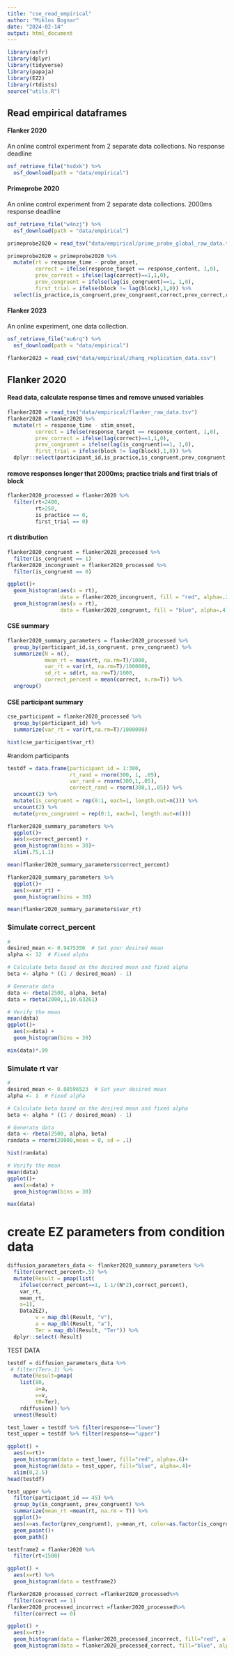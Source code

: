 ```yaml
---
title: "cse_read_empirical"
author: "Miklos Bognar"
date: "2024-02-14"
output: html_document
---
```


```r
library(osfr)
library(dplyr)
library(tidyverse)
library(papaja)
library(EZ2)
library(rtdists)
source("utils.R")
```
## Read empirical dataframes
#### Flanker 2020
An online control experiment from 2 separate data collections. No response deadline
```r
osf_retrieve_file("hsdxk") %>%
  osf_download(path = "data/empirical")
```

#### Primeprobe 2020
An online control experiment from 2 separate data collections. 2000ms response deadline
```r
osf_retrieve_file("w4nzj") %>%
  osf_download(path = "data/empirical")

primeprobe2020 = read_tsv("data/empirical/prime_probe_global_raw_data.tsv")

primeprobe2020 = primeprobe2020 %>% 
  mutate(rt = response_time - probe_onset,
         correct = ifelse(response_target == response_content, 1,0),
         prev_correct = ifelse(lag(correct)==1,1,0),
         prev_congruent = ifelse(lag(is_congruent)==1, 1,0),
         first_trial = ifelse(block != lag(block),1,0)) %>% 
  select(is_practice,is_congruent,prev_congruent,correct,prev_correct,rt,first_trial)
```

#### Flanker 2023
An online experiment, one data collection. 
```r
osf_retrieve_file("eu6rq") %>%
  osf_download(path = "data/empirical")

flanker2023 = read_csv("data/empirical/zhang_replication_data.csv")

```


## Flanker 2020
#### Read data, calculate response times and remove unused variables
```r
flanker2020 = read_tsv("data/empirical/flanker_raw_data.tsv")
flanker2020 =flanker2020 %>% 
  mutate(rt = response_time - stim_onset,
         correct = ifelse(response_target == response_content, 1,0),
         prev_correct = ifelse(lag(correct)==1,1,0),
         prev_congruent = ifelse(lag(is_congruent)==1, 1,0),
         first_trial = ifelse(block != lag(block),1,0)) %>% 
  dplyr::select(participant_id,is_practice,is_congruent,prev_congruent,correct,prev_correct,rt,first_trial)
```

#### remove responses longer that 2000ms; practice trials and first trials of block
```r
flanker2020_processed = flanker2020 %>% 
  filter(rt<2400,
         rt>250,
         is_practice == 0,
         first_trial == 0)
```

#### rt distribution
```r
flanker2020_congruent = flanker2020_processed %>% 
  filter(is_congruent == 1)
flanker2020_incongruent = flanker2020_processed %>% 
  filter(is_congruent == 0)

ggplot()+
  geom_histogram(aes(x = rt),
                 data = flanker2020_incongruent, fill = "red", alpha=.2)+
  geom_histogram(aes(x = rt),
                 data = flanker2020_congruent, fill = "blue", alpha=.4)
```
#### CSE summary
```r
flanker2020_summary_parameters = flanker2020_processed %>% 
  group_by(participant_id,is_congruent, prev_congruent) %>% 
  summarize(N = n(),
            mean_rt = mean(rt, na.rm=T)/1000,
            var_rt = var(rt, na.rm=T)/1000000,
            sd_rt = sd(rt, na.rm=T)/1000,
            correct_percent = mean(correct, n.rm=T)) %>% 
  ungroup()
```
#### CSE participant summary 
```r
cse_participant = flanker2020_processed %>% 
  group_by(participant_id) %>% 
  summarize(var_rt = var(rt,na.rm=T)/1000000)

hist(cse_participant$var_rt)
```
#random participants
```r
testdf = data.frame(participant_id = 1:300,
                    rt_rand = rnorm(300, 1, .05),
                    var_rand = rnorm(300,1,.05),
                    correct_rand = rnorm(300,1,.05)) %>% 
  uncount(2) %>% 
  mutate(is_congruent = rep(0:1, each=1, length.out=n())) %>% 
  uncount(2) %>% 
  mutate(prev_congruent = rep(0:1, each=1, length.out=n()))
```


```r
flanker2020_summary_parameters %>% 
  ggplot()+
  aes(x=correct_percent) +
  geom_histogram(bins = 30)+
  xlim(.75,1.1)

mean(flanker2020_summary_parameters$correct_percent)
```

```r
flanker2020_summary_parameters %>% 
  ggplot()+
  aes(x=var_rt) +
  geom_histogram(bins = 30)

mean(flanker2020_summary_parameters$var_rt)
```

### Simulate correct_percent
```r
#
desired_mean <- 0.9475356  # Set your desired mean
alpha <- 12  # Fixed alpha

# Calculate beta based on the desired mean and fixed alpha
beta <- alpha * ((1 / desired_mean) - 1)

# Generate data
data <- rbeta(2500, alpha, beta)
data = rbeta(2000,1,10.63261)

# Verify the mean
mean(data)
ggplot()+
  aes(x=data) +
  geom_histogram(bins = 30)

min(data)*.99
```

### Simulate rt var
```r
#
desired_mean <- 0.08596523  # Set your desired mean
alpha <- 1  # Fixed alpha

# Calculate beta based on the desired mean and fixed alpha
beta <- alpha * ((1 / desired_mean) - 1)

# Generate data
data <- rbeta(2500, alpha, beta)
randata = rnorm(20000,mean = 0, sd = .1)

hist(randata)

# Verify the mean
mean(data)
ggplot()+
  aes(x=data) +
  geom_histogram(bins = 30)

max(data)
```

# create EZ parameters from condition data
```r
diffusion_parameters_data <- flanker2020_summary_parameters %>%
  filter(correct_percent>.5) %>% 
  mutate(Result = pmap(list(
    ifelse(correct_percent==1, 1-1/(N*2),correct_percent),
    var_rt,
    mean_rt,
    s=1),
    Data2EZ),
         v = map_dbl(Result, "v"),
         a = map_dbl(Result, "a"),
         Ter = map_dbl(Result, "Ter")) %>% 
  dplyr::select(-Result)
```

TEST DATA
```r
testdf = diffusion_parameters_data %>%
 # filter(Ter>.1) %>% 
  mutate(Result=pmap(
    list(80,
         a=a,
         v=v,
         t0=Ter),
    rdiffusion)) %>% 
  unnest(Result)

test_lower = testdf %>% filter(response=="lower")
test_upper = testdf %>% filter(response=="upper")

ggplot() +
  aes(x=rt)+
  geom_histogram(data = test_lower, fill="red", alpha=.6)+
  geom_histogram(data = test_upper, fill="blue", alpha=.4)+
  xlim(0,2.5)
head(testdf)
```

```r
test_upper %>% 
  filter(participant_id == 45) %>% 
  group_by(is_congruent, prev_congruent) %>% 
  summarize(mean_rt =mean(rt, na.rm = T)) %>% 
  ggplot()+
  aes(x=as.factor(prev_congruent), y=mean_rt, color=as.factor(is_congruent), group=as.factor(is_congruent))+
  geom_point()+
  geom_path()
```



```r
testframe2 = flanker2020 %>% 
  filter(rt<1500)

ggplot() +
  aes(x=rt) %>% 
  geom_histogram(data = testframe2)

flanker2020_processed_correct =flanker2020_processed%>% 
  filter(correct == 1)
flanker2020_processed_incorrect =flanker2020_processed%>% 
  filter(correct == 0)

ggplot() +
  aes(x=rt)+
  geom_histogram(data = flanker2020_processed_incorrect, fill="red", alpha=.6)+
  geom_histogram(data = flanker2020_processed_correct, fill="blue", alpha=.4)
```
